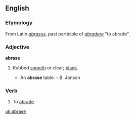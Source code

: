 ==English==
===Etymology===
From Latin ''[[abrasus]]'', past participle of ''[[abradere]]'' "to abrade".

===Adjective===
'''abrase'''
# {{obsolete}} Rubbed [[smooth]] or clear; [[blank]].
#* An '''abrase''' table. - B. Jonson

===Verb===
{{en-infl-reg-other-e|abras|e|}}
# {{obsolete}} To [[abrade]].

[[uk:abrase]]
